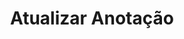 ---
title: "Atualizar Anotação"
api: "PUT https://regis.app.byefive.com.br/rest/notes/{professionalId}"
description: "Atualiza a anotação associada a um profissional específico"
---